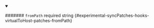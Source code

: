 
<details className="config-field" data-expandable="false" open>
<summary>

####### `fromPath` <span className="config-field-required" data-required="false">required</span> <span className="config-field-type">string</span> <span className="config-field-default"></span> <span className="config-field-enum"></span> {#experimental-syncPatches-hooks-virtualToHost-patches-fromPath}



</summary>



</details>
